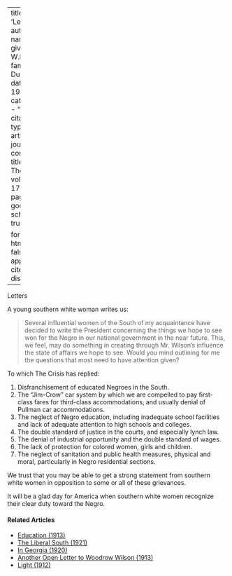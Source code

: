 
---
title: 'Letters'
author:
  - name:
      given: W.E.B.
      family: Du Bois
date: May 1919
categories: 
  - ""
citation: 
  type: article-journal
  container-title: The Crisis
  volume: 17
  issue: 1
  page: 9
google-scholar: true

format:
  html:
    toc: false
    appendix-cite-as: display
---


Letters

A young southern white woman writes us:

> Several influential women of the South of my acquaintance have decided to write the President concerning the things we hope to see won for the Negro in our national government in the near future. This, we feel, may do something in creating through Mr. Wilson's influence the state of affairs we hope to see. Would you mind outlining for me the questions that most need to have attention given?

To which The Crisis has replied:

1. Disfranchisement of educated Negroes in the South.
2. The "Jim-Crow" car system by which we are compelled to pay first-class fares for third-class accommodations, and usually denial of Pullman car accommodations.
3. The neglect of Negro education, including inadequate school facilities and lack of adequate attention to high schools and colleges.
4. The double standard of justice in the courts, and especially lynch law.
5. The denial of industrial opportunity and the double standard of wages.
6. The lack of protection for colored women, girls and children.
7. The neglect of sanitation and public health measures, physical and moral, particularly in Negro residential sections.

We trust that you may be able to get a strong statement from southern white women in opposition to some or all of these grievances.

It will be a glad day for America when southern white women recognize their clear duty toward the Negro.

<!-- Similar articles start here -->
<div  class="clear-wrap"></div>

#### Related Articles

* [Education (1913)](/Volumes/06/02/democrats.html)
* [The Liberal South (1921)](/Volumes/21/06/liberal-south.html)
* [In Georgia (1920)](/Volumes/20/03/in-georgia.html)
* [Another Open Letter to Woodrow Wilson (1913)](/Volumes/06/05/open_letter.html)
* [Light (1912)](/Volumes/03/04/light.html)

<!-- Similar articles end here -->